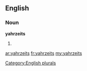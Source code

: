 ==English==

===Noun===
'''yahrzeits'''

# {{plural of|[[yahrzeit]]}}

[[Category:English plurals]]

[[ar:yahrzeits]]
[[fr:yahrzeits]]
[[my:yahrzeits]]